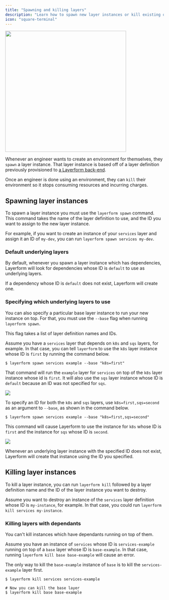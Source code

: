 ```yaml
---
title: "Spawning and killing layers"
description: "Learn how to spawn new layer instances or kill existing ones."
icon: "square-terminal"
---
```


<div className="flex justify-center items-center">
    <img src="../images/bull-spawn.png" width="384px" />
</div>

Whenever an engineer wants to create an environment for themselves, they `spawn` a layer instance. That layer instance is based off of a layer definition previously provisioned to [a Layerform back-end](./backends).

Once an engineer is done using an environment, they can `kill` their environment so it stops consuming resources and incurring charges.

## Spawning layer instances

To spawn a layer instance you must use the `layerform spawn` command. This command takes the name of the layer definition to use, and the ID you want to assign to the new layer instance.

For example, if you want to create an instance of your `services` layer and assign it an ID of `my-dev`, you can run `layerform spawn services my-dev`.

### Default underlying layers

By default, whenever you spawn a layer instance which has dependencies, Layerform will look for dependencies whose ID is `default` to use as underlying layers.

If a dependency whose ID is `default` does not exist, Layerform will create one.

### Specifying which underlying layers to use

You can also specify a particular base layer instance to run your new instance on top. For that, you must use the `--base` flag when running `layerform spawn`.

This flag takes a list of layer definition names and IDs.

Assume you have a `services` layer that depends on `k8s` and `sqs` layers, for example. In that case, you can tell `layerform` to use the `k8s` layer instance whose ID is `first` by running the command below.

```
$ layerform spawn services example --base "k8s=first"
```

That command will run the `example` layer for `services` on top of the `k8s` layer instance whose id is `first`. It will also use the `sqs` layer instance whose ID is `default` because an ID was not specified for `sqs`.

![](../images/multilayers-example.png)

To specify an ID for both the `k8s` and `sqs` layers, use `k8s=first,sqs=second` as an argument to `--base`, as shown in the command below.

```
$ layerform spawn services example --base "k8s=first,sqs=second"
```

This command will cause Layerform to use the instance for `k8s` whose ID is `first` and the instance for `sqs` whose ID is `second`.

![](../images/all-named-layers-example.png)

<Note>
    Whenever an underlying layer instance with the specified ID does not exist,
    Layerform will create that instance using the ID you specified.
</Note>

## Killing layer instances

To kill a layer instance, you can run `layerform kill` followed by a layer definition name and the ID of the layer instance you want to destroy.

Assume you want to destroy an instance of the `services` layer definition whose ID is `my-instance`, for example. In that case, you could run `layerform kill services my-instance`.

### Killing layers with dependants

You can't kill instances which have dependants running on top of them.

Assume you have an instance of `services` whose ID is `services-example` running on top of a `base` layer whose ID is `base-example`. In that case, running `layerform kill base base-example` will cause an error.

The only way to kill the `base-example` instance of `base` is to kill the `services-example` layer first.

```
$ layerform kill services services-example

# Now you can kill the base layer
$ layerform kill base base-example
```
